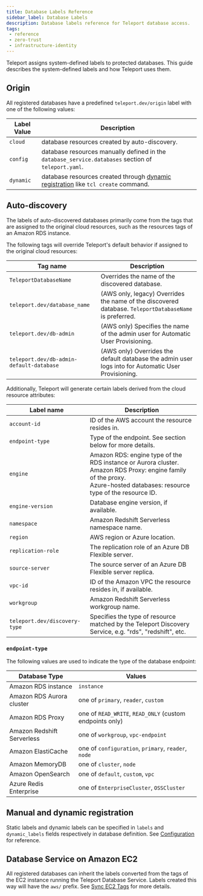 ```yaml
---
title: Database Labels Reference
sidebar_label: Database Labels
description: Database labels reference for Teleport database access.
tags:
 - reference
 - zero-trust
 - infrastructure-identity
---
```


Teleport assigns system-defined labels to protected databases. This guide
describes the system-defined labels and how Teleport uses them.

## Origin

All registered databases have a predefined `teleport.dev/origin` label with one
of the following values:

| Label Value | Description |
| - | - |
| `cloud`   | database resources created by auto-discovery. |
| `config`  | database resources manually defined in the `database_service.databases` section of `teleport.yaml`. |
| `dynamic` | database resources created through [dynamic registration](../../../enroll-resources/database-access/guides/dynamic-registration.mdx) like `tcl create` command. |

## Auto-discovery

The labels of auto-discovered databases primarily come from the tags that are
assigned to the original cloud resources, such as the resources tags of an
Amazon RDS instance. 

The following tags will override Teleport's default behavior if assigned to the
original cloud resources:

| Tag name | Description |
| - | - |
| `TeleportDatabaseName`                   | Overrides the name of the discovered database. |
| `teleport.dev/database_name`             | (AWS only, legacy) Overrides the name of the discovered database. `TeleportDatabaseName` is preferred. |
| `teleport.dev/db-admin`                  | (AWS only) Specifies the name of the admin user for Automatic User Provisioning. |
| `teleport.dev/db-admin-default-database` | (AWS only) Overrides the default database the admin user logs into for Automatic User Provisioning. |

Additionally, Teleport will generate certain labels derived from the cloud
resource attributes:

| Label name | Description |
| - | - |
| `account-id`       | ID of the AWS account the resource resides in. |
| `endpoint-type`    | Type of the endpoint. See section below for more details. |
| `engine`           | Amazon RDS: engine type of the RDS instance or Aurora cluster.<br/>Amazon RDS Proxy: engine family of the proxy.<br/>Azure-hosted databases: resource type of the resource ID. |
| `engine-version`   | Database engine version, if available. |
| `namespace`        | Amazon Redshift Serverless namespace name. |
| `region`           | AWS region or Azure location. |
| `replication-role` | The replication role of an Azure DB Flexible server. |
| `source-server`    | The source server of an Azure DB Flexible server replica. |
| `vpc-id`           | ID of the Amazon VPC the resource resides in, if available. |
| `workgroup`        | Amazon Redshift Serverless workgroup name. |
| `teleport.dev/discovery-type` | Specifies the type of resource matched by the Teleport Discovery Service, e.g. "rds", "redshift", etc. |

### `endpoint-type`

The following values are used to indicate the type of the database endpoint:

| Database Type | Values |
| - | - |
| Amazon RDS instance              | `instance` |
| Amazon RDS Aurora cluster        | one of `primary`, `reader`, `custom` |
| Amazon RDS Proxy                 | one of `READ_WRITE`, `READ_ONLY` (custom endpoints only) |
| Amazon Redshift Serverless       | one of `workgroup`, `vpc-endpoint` |
| Amazon ElastiCache               | one of `configuration`, `primary`, `reader`, `node` |
| Amazon MemoryDB                  | one of `cluster`, `node` |
| Amazon OpenSearch                | one of `default`, `custom`, `vpc` |
| Azure Redis Enterprise           | one of `EnterpriseCluster`, `OSSCluster` |

## Manual and dynamic registration

Static labels and dynamic labels can be specified in `labels` and
`dynamic_labels` fields respectively in database definition. See
[Configuration](./configuration.mdx) for reference.

## Database Service on Amazon EC2

All registered databases can inherit the labels converted from the tags of the
EC2 instance running the Teleport Database Service. Labels created this way
will have the `aws/` prefix. See [Sync EC2
Tags](../../../zero-trust-access/management/guides/ec2-tags.mdx) for more details.
